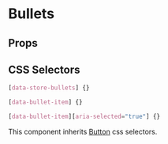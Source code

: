 

# Bullets

<Canvas>
  <Story id="molecules-bullets--bullets" />
</Canvas>

## Props

<ArgsTable of={Bullets} />

## CSS Selectors

```css
[data-store-bullets] {}

[data-bullet-item] {}

[data-bullet-item][aria-selected="true"] {}
```

This component inherits [Button](?path=/docs/atoms-button--button#css-selectors) css selectors.
